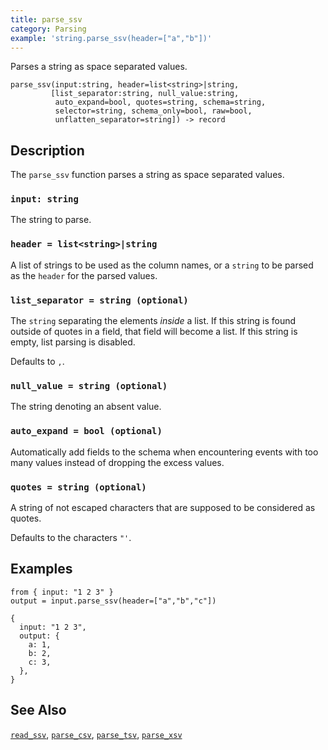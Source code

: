 ```yaml
---
title: parse_ssv
category: Parsing
example: 'string.parse_ssv(header=["a","b"])'
---
```


Parses a string as space separated values.

```tql
parse_ssv(input:string, header=list<string>|string,
         [list_separator:string, null_value:string,
          auto_expand=bool, quotes=string, schema=string,
          selector=string, schema_only=bool, raw=bool,
          unflatten_separator=string]) -> record
```

## Description

The `parse_ssv` function parses a string as space separated values.

### `input: string`

The string to parse.

### `header = list<string>|string`

A list of strings to be used as the column names, or a `string` to be parsed
as the `header` for the parsed values.

### `list_separator = string (optional)`

The `string` separating the elements _inside_ a list. If this string is found
outside of quotes in a field, that field will become a list. If this string is
empty, list parsing is disabled.

Defaults to `,`.

### `null_value = string (optional)`

The string denoting an absent value.

### `auto_expand = bool (optional)`

Automatically add fields to the schema when encountering events with too many
values instead of dropping the excess values.

### `quotes = string (optional)`

A string of not escaped characters that are supposed to be considered as quotes.

Defaults to the characters `"'`.


<ParsingOptions />

## Examples

```tql
from { input: "1 2 3" }
output = input.parse_ssv(header=["a","b","c"])
```
```tql
{
  input: "1 2 3",
  output: {
    a: 1,
    b: 2,
    c: 3,
  },
}
```

## See Also

[`read_ssv`](/reference/operators/read_ssv),
[`parse_csv`](/reference/functions/parse_csv),
[`parse_tsv`](/reference/functions/parse_tsv),
[`parse_xsv`](/reference/functions/parse_xsv)
